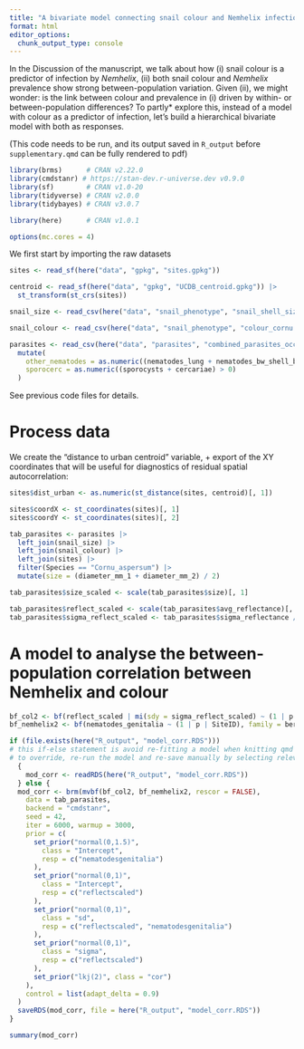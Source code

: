 ```yaml
---
title: "A bivariate model connecting snail colour and Nemhelix infection"
format: html
editor_options: 
  chunk_output_type: console
---
```


In the Discussion of the manuscript, we talk about how (i) snail colour is a predictor of infection by _Nemhelix_, (ii) both snail colour and _Nemhelix_ prevalence show strong between-population variation. Given (ii), we might wonder: is the link between colour and prevalence in (i) driven by within- or between-population differences?
To partly* explore this, instead of a model with colour as a predictor of infection, let's build a hierarchical bivariate model with both as responses.

(This code needs to be run, and its output saved in `R_output` before `supplementary.qmd` can be fully rendered to pdf)

```r
library(brms)      # CRAN v2.22.0 
library(cmdstanr) # https://stan-dev.r-universe.dev v0.9.0
library(sf)        # CRAN v1.0-20 
library(tidyverse) # CRAN v2.0.0 
library(tidybayes) # CRAN v3.0.7 

library(here)      # CRAN v1.0.1 

options(mc.cores = 4)
```

We first start by importing the raw datasets

```r
sites <- read_sf(here("data", "gpkg", "sites.gpkg"))

centroid <- read_sf(here("data", "gpkg", "UCDB_centroid.gpkg")) |>
  st_transform(st_crs(sites))

snail_size <- read_csv(here("data", "snail_phenotype", "snail_shell_size.csv"))

snail_colour <- read_csv(here("data", "snail_phenotype", "colour_cornu.csv"))

parasites <- read_csv(here("data", "parasites", "combined_parasites_occurrence.csv")) |>
  mutate(
    other_nematodes = as.numeric((nematodes_lung + nematodes_bw_shell_body) > 0),
    sporocerc = as.numeric((sporocysts + cercariae) > 0)
  )
```

See previous code files for details.

# Process data

We create the "distance to urban centroid" variable, + export of the XY coordinates that will be useful for diagnostics of residual spatial autocorrelation:

```r
sites$dist_urban <- as.numeric(st_distance(sites, centroid)[, 1])

sites$coordX <- st_coordinates(sites)[, 1]
sites$coordY <- st_coordinates(sites)[, 2]
```


```r
tab_parasites <- parasites |>
  left_join(snail_size) |>
  left_join(snail_colour) |>
  left_join(sites) |>
  filter(Species == "Cornu_aspersum") |>
  mutate(size = (diameter_mm_1 + diameter_mm_2) / 2)
```

```r
tab_parasites$size_scaled <- scale(tab_parasites$size)[, 1]

tab_parasites$reflect_scaled <- scale(tab_parasites$avg_reflectance)[, 1]
tab_parasites$sigma_reflect_scaled <- tab_parasites$sigma_reflectance / sd(tab_parasites$avg_reflectance)
```

# A model to analyse the between-population correlation between Nemhelix and colour

```r
bf_col2 <- bf(reflect_scaled | mi(sdy = sigma_reflect_scaled) ~ (1 | p | SiteID))
bf_nemhelix2 <- bf(nematodes_genitalia ~ (1 | p | SiteID), family = bernoulli)
```

```r
if (file.exists(here("R_output", "model_corr.RDS")))
# this if-else statement is avoid re-fitting a model when knitting qmd file if there is already one existing in R_output
# to override, re-run the model and re-save manually by selecting relevant code lines then knit (or delete the RDS object)
  {
    mod_corr <- readRDS(here("R_output", "model_corr.RDS"))
  } else {
  mod_corr <- brm(mvbf(bf_col2, bf_nemhelix2, rescor = FALSE),
    data = tab_parasites,
    backend = "cmdstanr",
    seed = 42,
    iter = 6000, warmup = 3000,
    prior = c(
      set_prior("normal(0,1.5)",
        class = "Intercept",
        resp = c("nematodesgenitalia")
      ),
      set_prior("normal(0,1)",
        class = "Intercept",
        resp = c("reflectscaled")
      ),
      set_prior("normal(0,1)",
        class = "sd",
        resp = c("reflectscaled", "nematodesgenitalia")
      ),
      set_prior("normal(0,1)",
        class = "sigma",
        resp = c("reflectscaled")
      ),
      set_prior("lkj(2)", class = "cor")
    ),
    control = list(adapt_delta = 0.9)
  )
  saveRDS(mod_corr, file = here("R_output", "model_corr.RDS"))
}
```


```r
summary(mod_corr)
```
